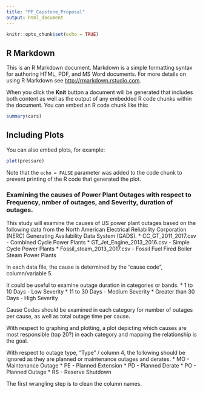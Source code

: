 ```yaml
---
title: "PP_Capstone_Proposal"
output: html_document
---
```


```r
knitr::opts_chunk$set(echo = TRUE)
```

## R Markdown

This is an R Markdown document. Markdown is a simple formatting syntax for authoring HTML, PDF, and MS Word documents. For more details on using R Markdown see <http://rmarkdown.rstudio.com>.

When you click the **Knit** button a document will be generated that includes both content as well as the output of any embedded R code chunks within the document. You can embed an R code chunk like this:

```r
summary(cars)
```

## Including Plots

You can also embed plots, for example:

```r
plot(pressure)
```

Note that the `echo = FALSE` parameter was added to the code chunk to prevent printing of the R code that generated the plot.

### Examining the causes of Power Plant Outages with respect to Frequency, nmber of outages, and Severity, duration of outages.

This study will examine the causes of US power plant outages based on the following data from the North American Electrical Reliability Corporation (NERC) Generating Availability Data System (GADS).
* CC_GT_2011_2017.csv - Combined Cycle Power Plants
* GT_Jet_Engine_2013_2016.csv - Simple Cycle Power Plants
* Fossil_steam_2013_2017.csv - Fossil Fuel Fired Boiler Steam Power Plants

In each data file, the cause is determined by the "cause code", column/variable 5.

It could be useful to examine outage duration in categories or bands.
* 1 to 10 Days - Low Severity
* 11 to 30 Days - Medium Severity
* Greater than 30 Days - High Severity

Cause Codes should be examined in each category for number of outages per cause, as well as total outage time per cause.

With respect to graphing and plotting, a plot depicting which causes are most responsible (top 20?) in each category and mapping the relationship is the goal.

With respect to outage type, "Type" / column 4, the following should be ignored as they are planned or maintenance outages and derates.
* MO - Maintenance Outage
* PE - Planned Extension
* PD - Planned Derate
* PO - Planned Outage
* RS - Reserve Shutdown

The first wrangling step is to clean the column names.

